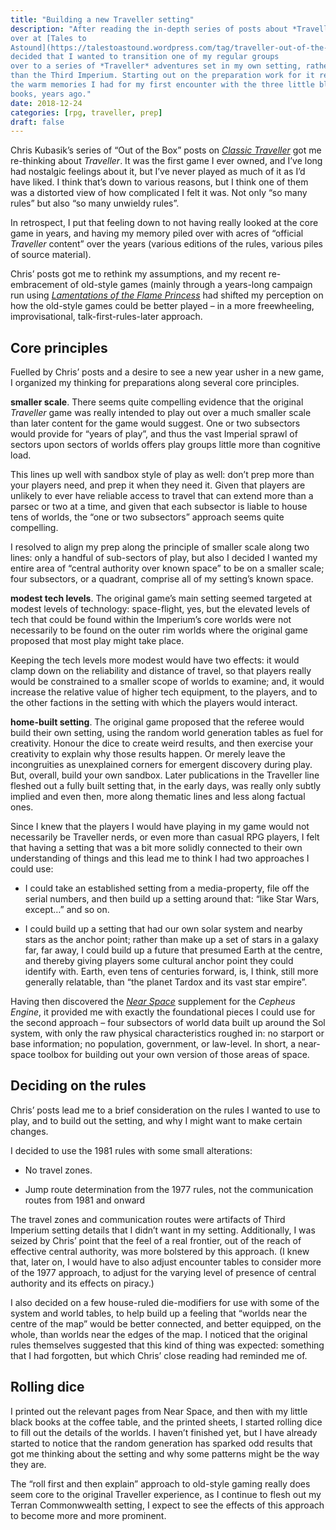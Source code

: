 ```yaml
---
title: "Building a new Traveller setting"
description: "After reading the in-depth series of posts about *Traveller*
over at [Tales to
Astound](https://talestoastound.wordpress.com/tag/traveller-out-of-the-box/), I
decided that I wanted to transition one of my regular groups
over to a series of *Traveller* adventures set in my own setting, rather
than the Third Imperium. Starting out on the preparation work for it resurrected
the warm memories I had for my first encounter with the three little black
books, years ago."
date: 2018-12-24
categories: [rpg, traveller, prep]
draft: false
---
```


Chris Kubasik's series of "Out of the Box" posts on [*Classic
Traveller*](https://rpggeek.com/rpg/491/traveller-classic) got me re-thinking
about *Traveller*. It was the first game I ever owned, and I've long had
nostalgic feelings about it, but I've never played as much of it as I'd have
liked. I think that's down to various reasons, but I think one of them was a
distorted view of how complicated I felt it was. Not only "so many rules" but
also "so many unwieldy rules".

In retrospect, I put that feeling down to not having really looked at the core
game in years, and having my memory piled over with acres of "official
*Traveller* content" over the years (various editions of the rules, various
piles of source material).

Chris' posts got me to rethink my assumptions, and my recent re-embracement of
old-style games (mainly through a years-long campaign run using [*Lamentations
of the Flame
Princess*](https://rpggeek.com/rpg/6581/lamentations-flame-princess) had shifted
my perception on how the old-style games could be better played -- in a more
freewheeling, improvisational, talk-first-rules-later approach.

## Core principles

Fuelled by Chris' posts and a desire to see a new year usher in a new game, I
organized my thinking for preparations along several core principles.

**smaller scale**. There seems quite compelling evidence that the original
*Traveller* game was really intended to play out over a much smaller scale than
later content for the game would suggest. One or two subsectors would provide
for "years of play", and thus the vast Imperial sprawl of sectors upon sectors
of worlds offers play groups little more than cognitive load.

This lines up well with sandbox style of play as well: don't prep more than your
players need, and prep it when they need it. Given that players are unlikely to
ever have reliable access to travel that can extend more than a parsec or two at
a time, and given that each subsector is liable to house tens of worlds, the
"one or two subsectors" approach seems quite compelling.

I resolved to align my prep along the principle of smaller scale along two
lines: only a handful of sub-sectors of play, but also I decided I wanted my
entire area of "central authority over known space" to be on a smaller scale;
four subsectors, or a quadrant, comprise all of my setting's known space.

**modest tech levels**. The original game's main setting seemed targeted at
modest levels of technology: space-flight, yes, but the elevated levels of tech
that could be found within the Imperium's core worlds were not necessarily to be
found on the outer rim worlds where the original game proposed that most play
might take place.

Keeping the tech levels more modest would have two effects: it would clamp down
on the reliability and distance of travel, so that players really would be
constrained to a smaller scope of worlds to examine; and, it would increase the
relative value of higher tech equipment, to the players, and to the other
factions in the setting with which the players would interact.

**home-built setting**. The original game proposed that the referee would build
their own setting, using the random world generation tables as fuel for
creativity. Honour the dice to create weird results, and then exercise your
creativity to explain why those results happen. Or merely leave the
incongruities as unexplained corners for emergent discovery during play. But,
overall, build your own sandbox. Later publications in the Traveller line
fleshed out a fully built setting that, in the early days, was really only
subtly implied and even then, more along thematic lines and less along factual
ones.

Since I knew that the players I would have playing in my game would not
necessarily be Traveller nerds, or even more than casual RPG players, I felt
that having a setting that was a bit more solidly connected to their own
understanding of things and this lead me to think I had two approaches I could
use:

- I could take an established setting from a media-property, file off the serial
  numbers, and then build up a setting around that: "like Star Wars, except..."
  and so on.

- I could build up a setting that had our own solar system and nearby stars as
  the anchor point; rather than make up a set of stars in a galaxy far, far
  away, I could build up a future that presumed Earth at the centre, and thereby
  giving players some cultural anchor point they could identify with. Earth,
  even tens of centuries forward, is, I think, still more generally relatable,
  than "the planet Tardox and its vast star empire".

Having then discovered the [*Near
Space*](https://rpggeek.com/rpgitem/211119/near-space) supplement for the
*Cepheus Engine*, it provided me with exactly the foundational pieces I could
use for the second approach -- four subsectors of world data built up around the
Sol system, with only the raw physical characteristics roughed in: no starport
or base information; no population, government, or law-level. In short, a
near-space toolbox for building out your own version of those areas of space.

## Deciding on the rules

Chris' posts lead me to a brief consideration on the rules I wanted to use to
play, and to build out the setting, and why I might want to make certain
changes.

I decided to use the 1981 rules with some small alterations:

- No travel zones.

- Jump route determination from the 1977 rules, not the communication routes
  from 1981 and onward

The travel zones and communication routes were artifacts of Third Imperium
setting details that I didn't want in my setting. Additionally, I was seized by
Chris' point that the feel of a real frontier, out of the reach of effective
central authority, was more bolstered by this approach. (I knew that, later on,
I would have to also adjust encounter tables to consider more of the 1977
approach, to adjust for the varying level of presence of central authority and
its effects on piracy.)

I also decided on a few house-ruled die-modifiers for use with some of the
system and world tables, to help build up a feeling that "worlds near the centre
of the map" would be better connected, and better equipped, on the whole, than
worlds near the edges of the map. I noticed that the original rules themselves
suggested that this kind of thing was expected: something that I had forgotten,
but which Chris' close reading had reminded me of.

## Rolling dice

I printed out the relevant pages from Near Space, and then with my little black
books at the coffee table, and the printed sheets, I started rolling dice to
fill out the details of the worlds. I haven't finished yet, but I have already
started to notice that the random generation has sparked odd results that got me
thinking about the setting and why some patterns might be the way they are.

The "roll first and then explain" approach to old-style gaming really does seem
core to the original Traveller experience, as I continue to flesh out my Terran
Commonwwealth setting, I expect to see the effects of this approach to become
more and more prominent.
